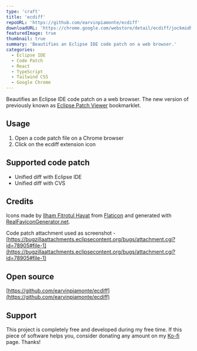 ```yaml
---
type: 'craft'
title: 'ecdiff'
repoURL: 'https://github.com/earvinpiamonte/ecdiff'
downloadURL: 'https://chrome.google.com/webstore/detail/ecdiff/jockmidhjggcfnfdinaihmndknopjjij'
featuredImage: true
thumbnail: true
summary: 'Beautifies an Eclipse IDE code patch on a web browser.'
categories:
  - Eclipse IDE
  - Code Patch
  - React
  - TypeScript
  - Tailwind CSS
  - Google Chrome
---
```


Beautifies an Eclipse IDE code patch on a web browser. The new version of previously known as [Eclipse Patch Viewer](/craft/eclipse-patch-viewer) bookmarklet.

## Usage

1. Open a code patch file on a Chrome browser
2. Click on the ecdiff extension icon

## Supported code patch

- Unified diff with Eclipse IDE
- Unified diff with CVS

## Credits

Icons made by [Ilham Fitrotul Hayat](https://www.flaticon.com/authors/ilham-fitrotul-hayat) from [Flaticon](www.flaticon.com) and generated with [RealFaviconGenerator.net](https://realfavicongenerator.net/).

Code patch attachment used as screenshot - [https://bugzillaattachments.eclipsecontent.org/bugs/attachment.cgi?id=78905#file-1](https://bugzillaattachments.eclipsecontent.org/bugs/attachment.cgi?id=78905#file-1)

## Open source

[https://github.com/earvinpiamonte/ecdiff](https://github.com/earvinpiamonte/ecdiff)

## Support

This project is completely free and developed during my free time. If this piece of software helps you, consider donating any amount on my [Ko-fi](https://ko-fi.com/earvinpiamonte) page. Thanks!
